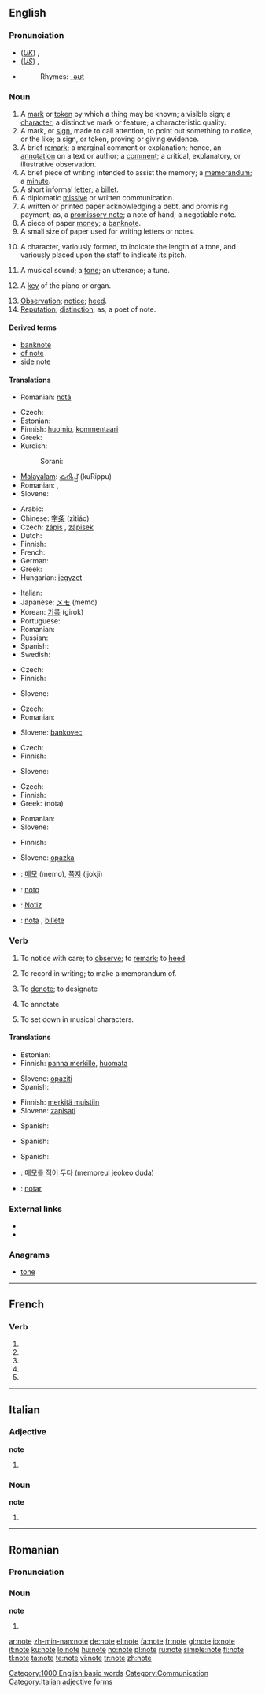 {{see|Note|noté}}
==English==
{{wikipedia|dab=Note (disambiguation)}}
{{rank|fall|pass|doing|547|note|pay|red|unto}}
{{webster 1913}}

===Pronunciation===
* (''[[Received Pronunciation|UK]]'') {{IPA|/nəʊt/}}, {{SAMPA|/n@Ut/}}
* (''[[General American|US]]'') {{IPA|/noʊt/}}, {{SAMPA|/noUt/}}
* {{audio|en-us-note.ogg|Audio (US)}}
*: Rhymes: [[Rhymes:English:-əʊt|-əʊt]]

===Noun===
{{en-noun}}

# A [[mark]] or [[token]] by which a thing may be known; a visible sign; a [[character]]; a distinctive mark or feature; a characteristic quality.
# A mark, or [[sign]], made to call attention, to point out something to notice, or the like; a sign, or token, proving or giving evidence.
# A brief [[remark]]; a marginal comment or explanation; hence, an [[annotation]] on a text or author; a [[comment]]; a critical,  explanatory, or illustrative observation.
# A brief piece of writing intended to assist the memory; a [[memorandum]]; a [[minute]].
# A short informal [[letter]]; a [[billet]].
# A diplomatic [[missive]] or written communication.
# A written or printed paper acknowledging a debt, and promising payment; as, a [[promissory note]]; a note of hand; a negotiable note.
# A piece of paper [[money]]; a [[banknote]].
# A small size of paper used for writing letters or notes.
# {{music}} A character, variously formed, to indicate the length of a tone, and variously placed upon the staff to indicate its pitch.
# {{music}} A musical sound; a [[tone]]; an utterance; a tune.
# {{music}} A [[key]] of the piano or organ.
# [[Observation]]; [[notice]]; [[heed]].
# [[Reputation]]; [[distinction]]; as, a poet of note.

====Derived terms====
* [[banknote]]
* [[of note]]
* [[side note]]

====Translations====
{{trans-top|visible sign}}
* Romanian: [[notă]] {{f}}
{{trans-mid}}
{{trans-bottom}}

{{trans-top|mark, or sign, made to call attention}}
{{trans-mid}}
{{trans-bottom}}

{{trans-top|marginal comment or explanation}}
* Czech: {{t-|cs|poznámka|f}}
* Estonian: {{t|et|märkus}}
* Finnish: [[huomio]], [[kommentaari]]
* Greek: {{t+|el|σημείωση|f|sc=Grek}}
* Kurdish:
*: Sorani: {{t|ku|تێبیبی|tr=tébíní|sc=KUchar}}
{{trans-mid}}
* [[Malayalam]]: [[കുറിപ്പ്]] (kuRippu)
* Romanian: {{t|ro|notă|f}}, {{t|ro|comentariu|n}}
* Slovene: {{t+|sl|opomba|f}}
{{trans-bottom}}

{{trans-top|memorandum}}
* Arabic: {{Arab|[[مذكرة]]}} {{IPAchar|(muðákkara)}} {{f}}
* Chinese: [[字条]] (zìtiáo)
* Czech: [[zápis]] {{m}}, [[zápisek]] {{m}}
* Dutch: {{t+|nl|aantekening|f}}
* Finnish: {{t-|fi|muistiinpano}}
* French: {{t+|fr|note|f}}
* German: {{t+|de|Notiz|f}}
* Greek: {{t+|el|σημείωση|f|sc=Grek}}
* Hungarian: [[jegyzet]]
{{trans-mid}}
* Italian: {{t+|it|nota|f}}
* Japanese: [[メモ]] (memo)
* Korean: [[기록]] (girok)
* Portuguese: {{t+|pt|nota|f}}
* Romanian: {{t|ro|notă|f}}
* Russian: {{t+|ru|записка|f|tr=zapíska|sc=Cyrl}}
* Spanish: {{t-|es|nota|f}}
* Swedish: {{t+|sv|anteckning|c}}
{{trans-bottom}}

{{trans-top|short informal letter}}
{{trans-mid}}
{{trans-bottom}}

{{trans-top|diplomatic missive or written communication}}
* Czech: {{t-|cs|nóta|f}}
* Finnish: {{t-|fi|nootti}}
{{trans-mid}}
* Slovene: {{t+|sl|nota|f}}
{{trans-bottom}}

{{trans-top|written or printed paper acknowledging a debt, and promising payment}}
{{trans-mid}}
{{trans-bottom}}

{{trans-top|piece of paper money; a banknote}}
* Czech: {{t-|cs|bankovka|f}}
* Romanian: {{t|ro|bancnotă|f}}
{{trans-mid}}
* Slovene: [[bankovec]] {{m}}
{{trans-bottom}}

{{trans-top|character indicating the length and pitch of a tone}}
* Czech: {{t-|cs|nota|f}}
* Finnish: {{t-|fi|nuotti}}
{{trans-mid}}
* Slovene: {{t+|sl|nota|f}}
{{trans-bottom}}

{{trans-top|musical sound}}
* Czech: {{t-|cs|nota|f}}
* Finnish: {{t-|fi|nuotti}}
* Greek: {{t+|el|νότα|f|sc=Grek}} (nóta)
{{trans-mid}}
* Romanian: {{t|ro|notă|f}}
* Slovene: {{t+|sl|nota|f}}
{{trans-bottom}}

{{trans-top|key of the piano or organ}}
{{trans-mid}}
{{trans-bottom}}

{{trans-top|observation}}
* Finnish: {{t+|fi|huomio}}
{{trans-mid}}
* Slovene: [[opazka]] {{f}}
{{trans-bottom}}

{{trans-top|reputation; distinction; as, a poet of note}}
{{trans-mid}}
{{trans-bottom}}

{{checktrans-top}}
* {{ttbc|Korean}}: [[메모]] (memo), [[쪽지]] (jjokji)
* {{ttbc|Ido}}: [[noto]]
* {{ttbc|German}}: [[Notiz]] {{f}}
* {{ttbc|Spanish}}: [[nota]] {{f}}, [[billete]] {{m}}
{{trans-bottom}}

===Verb===
{{en-verb|notes|noting|noted}}

# {{transitive}} To notice with care; to [[observe]]; to [[remark]]; to [[heed]]
# {{transitive}} To record in writing; to make a memorandum of.
# {{transitive}} To [[denote]]; to designate
# {{transitive}} To annotate
# {{transitive}} To set down in musical characters.

====Translations====
{{trans-top|To notice with care}}
* Estonian: {{t|et|märkama}}
* Finnish: [[panna merkille]], [[huomata]]
{{trans-mid}}
* Slovene: [[opaziti]]
* Spanish: {{t-|es|notar}}
{{trans-bottom}}

{{trans-top|To record in writing}}
* Finnish: [[merkitä muistiin]]
* Slovene: [[zapisati]]
{{trans-mid}}
* Spanish: {{t+|es|anotar}}
{{trans-bottom}}

{{trans-top|To denote}}
* Spanish: {{t-|es|denotar}}
{{trans-mid}}
{{trans-bottom}}

{{trans-top|To annotate}}
* Spanish: {{t+|es|anotar}}
{{trans-mid}}
{{trans-bottom}}

{{trans-top|To set down in musical characters}}
{{trans-mid}}
{{trans-bottom}}

{{checktrans-top}}
* {{ttbc|Korean}}: [[메모를 적어 두다]] (memoreul jeokeo duda)
* {{ttbc|Ido}}: [[notar]]
{{trans-bottom}}

===External links===
* {{R:Webster 1913}}
* {{R:Century 1911}}

===Anagrams===
* [[tone]]

[[Category:1000 English basic words]]
[[Category:Communication]]

----

==French==

===Verb===
{{fr-verb-form}}

# {{form of|[[first-person|First-person]] [[singular]] [[present indicative]]|noter|lang=French}}
# {{form of|[[third-person|Third-person]] [[singular]] [[present indicative]]| noter|lang=French}}
# {{form of|First-person singular [[present subjunctive]]|noter|lang=French}}
# {{form of|[[third-person|Third-person]] singular [[present subjunctive]]| noter|lang=French}}
# {{form of|Second-person singular [[imperative]]|noter |lang=French}}

----

==Italian==

===Adjective===
'''note''' {{p}}

# {{feminine of|noto#Adjective|noto}}

===Noun===
'''note''' {{f}}

# {{plural of|nota|lang=Italian}}

[[Category:Italian adjective forms]]

----

==Romanian==

===Pronunciation===
{{IPA|[ˈnote]|lang=ro}}

===Noun===
'''note''' {{f|p}}

# {{plural of|notă|lang=Romanian}}

{{see|noté}}

[[ar:note]]
[[zh-min-nan:note]]
[[de:note]]
[[el:note]]
[[fa:note]]
[[fr:note]]
[[gl:note]]
[[io:note]]
[[it:note]]
[[ku:note]]
[[lo:note]]
[[hu:note]]
[[no:note]]
[[pl:note]]
[[ru:note]]
[[simple:note]]
[[fi:note]]
[[tl:note]]
[[ta:note]]
[[te:note]]
[[vi:note]]
[[tr:note]]
[[zh:note]]